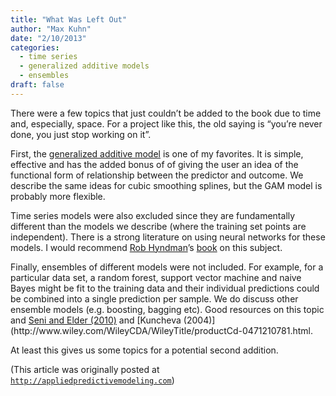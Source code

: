 ```yaml
---
title: "What Was Left Out"
author: "Max Kuhn"
date: "2/10/2013"
categories:
  - time series
  - generalized additive models
  - ensembles
draft: false
---
```


There were a few topics that just couldn't be added to the book due to time and, especially, space. For a project like this, the old saying is "you're never done, you just stop working on it". 

First, the [generalized additive model](http://en.wikipedia.org/wiki/Generalized_additive_model) is one of my favorites. It is simple, effective and has the added bonus of of giving the user an idea of the functional form of relationship between the  predictor and outcome. We describe the same ideas for cubic smoothing splines, but the GAM model is probably more flexible. 

Time series models were also excluded since they are fundamentally different than the models we describe (where the training set points are independent). There is a strong literature on using neural networks for these models. I would recommend [Rob Hyndman](http://robjhyndman.com/)'s [book](http://www.exponentialsmoothing.net/) on this subject. 

Finally, ensembles of different models were not included. For example, for a particular data set, a random forest, support vector machine and naive Bayes might be fit to the training data and their individual predictions could be combined into a single prediction per sample. We do discuss other ensemble models (e.g. boosting, bagging etc). Good resources on this topic and [Seni and Elder (2010)](http://www.amazon.com/gp/product/1608452840/) and [Kuncheva (2004)](http://www.wiley.com/WileyCDA/WileyTitle/productCd-0471210781.html. 

At least this gives us some topics for a potential second addition. 


(This article was originally posted at [`http://appliedpredictivemodeling.com`](https://appliedpredictivemodeling.com/blog/2013/2/10/what-was-left-out))